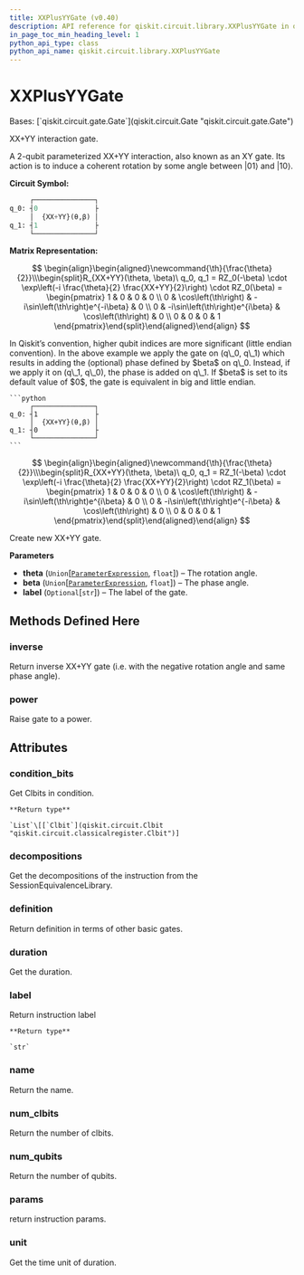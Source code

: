 ```yaml
---
title: XXPlusYYGate (v0.40)
description: API reference for qiskit.circuit.library.XXPlusYYGate in qiskit v0.40
in_page_toc_min_heading_level: 1
python_api_type: class
python_api_name: qiskit.circuit.library.XXPlusYYGate
---
```


# XXPlusYYGate

<Class id="qiskit.circuit.library.XXPlusYYGate" isDedicatedPage={true} github="https://github.com/qiskit/qiskit/tree/stable/0.23/qiskit/circuit/library/standard_gates/xx_plus_yy.py" signature="XXPlusYYGate(theta, beta=0, label='{XX+YY}')" modifiers="class">
  Bases: [`qiskit.circuit.gate.Gate`](qiskit.circuit.Gate "qiskit.circuit.gate.Gate")

  XX+YY interaction gate.

  A 2-qubit parameterized XX+YY interaction, also known as an XY gate. Its action is to induce a coherent rotation by some angle between $|01\rangle$ and $|10\rangle$.

  **Circuit Symbol:**

  ```python
       ┌───────────────┐
  q_0: ┤0              ├
       │  {XX+YY}(θ,β) │
  q_1: ┤1              ├
       └───────────────┘
  ```

  **Matrix Representation:**

$$
\begin{align}\begin{aligned}\newcommand{\th}{\frac{\theta}{2}}\\\begin{split}R_{XX+YY}(\theta, \beta)\ q_0, q_1 =
RZ_0(-\beta) \cdot \exp\left(-i \frac{\theta}{2} \frac{XX+YY}{2}\right) \cdot RZ_0(\beta) =
\begin{pmatrix}
1 & 0                     & 0                    & 0  \\
0 & \cos\left(\th\right)             & -i\sin\left(\th\right)e^{-i\beta} & 0  \\
0 & -i\sin\left(\th\right)e^{i\beta} & \cos\left(\th\right)            & 0  \\
0 & 0                     & 0                    & 1
\end{pmatrix}\end{split}\end{aligned}\end{align} 
$$

  <Admonition title="Note" type="note">
    In Qiskit’s convention, higher qubit indices are more significant (little endian convention). In the above example we apply the gate on (q\_0, q\_1) which results in adding the (optional) phase defined by $beta$ on q\_0. Instead, if we apply it on (q\_1, q\_0), the phase is added on q\_1. If $beta$ is set to its default value of $0$, the gate is equivalent in big and little endian.

    ```python
         ┌───────────────┐
    q_0: ┤1              ├
         │  {XX+YY}(θ,β) │
    q_1: ┤0              ├
         └───────────────┘
    ```
  </Admonition>

$$
\begin{align}\begin{aligned}\newcommand{\th}{\frac{\theta}{2}}\\\begin{split}R_{XX+YY}(\theta, \beta)\ q_0, q_1 =
RZ_1(-\beta) \cdot \exp\left(-i \frac{\theta}{2} \frac{XX+YY}{2}\right) \cdot RZ_1(\beta) =
\begin{pmatrix}
1 & 0                     & 0                    & 0  \\
0 & \cos\left(\th\right)             & -i\sin\left(\th\right)e^{i\beta} & 0  \\
0 & -i\sin\left(\th\right)e^{-i\beta} & \cos\left(\th\right)            & 0  \\
0 & 0                     & 0                    & 1
\end{pmatrix}\end{split}\end{aligned}\end{align} 
$$

  Create new XX+YY gate.

  **Parameters**

  *   **theta** (`Union`\[[`ParameterExpression`](qiskit.circuit.ParameterExpression "qiskit.circuit.parameterexpression.ParameterExpression"), `float`]) – The rotation angle.
  *   **beta** (`Union`\[[`ParameterExpression`](qiskit.circuit.ParameterExpression "qiskit.circuit.parameterexpression.ParameterExpression"), `float`]) – The phase angle.
  *   **label** (`Optional`\[`str`]) – The label of the gate.

  ## Methods Defined Here

  <span id="qiskit-circuit-library-xxplusyygate-inverse" />

  ### inverse

  <Function id="qiskit.circuit.library.XXPlusYYGate.inverse" signature="XXPlusYYGate.inverse()">
    Return inverse XX+YY gate (i.e. with the negative rotation angle and same phase angle).
  </Function>

  <span id="qiskit-circuit-library-xxplusyygate-power" />

  ### power

  <Function id="qiskit.circuit.library.XXPlusYYGate.power" signature="XXPlusYYGate.power(exponent)">
    Raise gate to a power.
  </Function>

  ## Attributes

  ### condition\_bits

  <Attribute id="qiskit.circuit.library.XXPlusYYGate.condition_bits">
    Get Clbits in condition.

    **Return type**

    `List`\[[`Clbit`](qiskit.circuit.Clbit "qiskit.circuit.classicalregister.Clbit")]
  </Attribute>

  ### decompositions

  <Attribute id="qiskit.circuit.library.XXPlusYYGate.decompositions">
    Get the decompositions of the instruction from the SessionEquivalenceLibrary.
  </Attribute>

  ### definition

  <Attribute id="qiskit.circuit.library.XXPlusYYGate.definition">
    Return definition in terms of other basic gates.
  </Attribute>

  ### duration

  <Attribute id="qiskit.circuit.library.XXPlusYYGate.duration">
    Get the duration.
  </Attribute>

  ### label

  <Attribute id="qiskit.circuit.library.XXPlusYYGate.label">
    Return instruction label

    **Return type**

    `str`
  </Attribute>

  ### name

  <Attribute id="qiskit.circuit.library.XXPlusYYGate.name">
    Return the name.
  </Attribute>

  ### num\_clbits

  <Attribute id="qiskit.circuit.library.XXPlusYYGate.num_clbits">
    Return the number of clbits.
  </Attribute>

  ### num\_qubits

  <Attribute id="qiskit.circuit.library.XXPlusYYGate.num_qubits">
    Return the number of qubits.
  </Attribute>

  ### params

  <Attribute id="qiskit.circuit.library.XXPlusYYGate.params">
    return instruction params.
  </Attribute>

  ### unit

  <Attribute id="qiskit.circuit.library.XXPlusYYGate.unit">
    Get the time unit of duration.
  </Attribute>
</Class>

